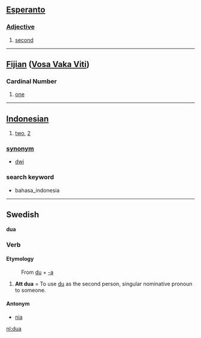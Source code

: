 == [[Esperanto]] ==

===[[Adjective]]===

# [[second]]

----

== [[Fijian]] ([[:fj:dua|Vosa Vaka Viti]]) ==

=== Cardinal Number ===

# [[one]]

----

== [[Indonesian]] ==

# [[two]], [[2]]

=== [[synonym]] ===
* [[dwi]]

===search keyword===
* bahasa_indonesia

----
==Swedish==
'''dua'''
===Verb===
====Etymology====
:From [[du]] + [[-a#Swedish|-a]]

# '''Att dua''' = To use [[du]] as the second person, singular nominative pronoun to someone.

====Antonym====
*[[nia#verb|nia]]

[[nl:dua]]